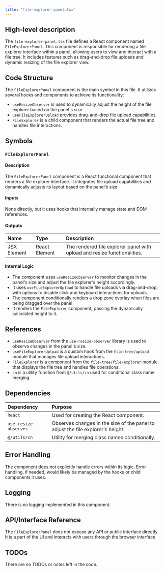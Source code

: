 ```yaml
---
title: "file-explorer-panel.tsx"
---
```


## High-level description

The `file-explorer-panel.tsx` file defines a React component named `FileExplorerPanel`. This component is responsible for rendering a file explorer interface within a panel, allowing users to view and interact with a file tree. It includes features such as drag-and-drop file uploads and dynamic resizing of the file explorer view.

## Code Structure

The `FileExplorerPanel` component is the main symbol in this file. It utilizes several hooks and components to achieve its functionality:
- `useResizeObserver` is used to dynamically adjust the height of the file explorer based on the panel's size.
- `useFileExplorerUpload` provides drag-and-drop file upload capabilities.
- `FileExplorer` is a child component that renders the actual file tree and handles file interactions.

## Symbols

### `FileExplorerPanel`
#### Description
The `FileExplorerPanel` component is a React functional component that renders a file explorer interface. It integrates file upload capabilities and dynamically adjusts its layout based on the panel's size.

#### Inputs
None directly, but it uses hooks that internally manage state and DOM references.

#### Outputs
| Name | Type | Description |
|:-----|:-----|:------------|
| JSX Element | React Element | The rendered file explorer panel with upload and resize functionalities. |

#### Internal Logic
- The component uses `useResizeObserver` to monitor changes in the panel's size and adjust the file explorer's height accordingly.
- It uses `useFileExplorerUpload` to handle file uploads via drag-and-drop, with options to disable click and keyboard interactions for uploads.
- The component conditionally renders a drop zone overlay when files are being dragged over the panel.
- It renders the `FileExplorer` component, passing the dynamically calculated height to it.

## References

- `useResizeObserver` from the `use-resize-observer` library is used to observe changes in the panel's size.
- `useFileExplorerUpload` is a custom hook from the `file-tree/upload` module that manages file upload interactions.
- `FileExplorer` is a component from the `file-tree/file-explorer` module that displays the file tree and handles file operations.
- `cn` is a utility function from `@/utils/cn` used for conditional class name merging.

## Dependencies

| Dependency | Purpose |
|:-----------|:--------|
| `React` | Used for creating the React component. |
| `use-resize-observer` | Observes changes in the size of the panel to adjust the file explorer's height. |
| `@/utils/cn` | Utility for merging class names conditionally. |

## Error Handling

The component does not explicitly handle errors within its logic. Error handling, if needed, would likely be managed by the hooks or child components it uses.

## Logging

There is no logging implemented in this component.

## API/Interface Reference

The `FileExplorerPanel` does not expose any API or public interface directly. It is a part of the UI and interacts with users through the browser interface.

## TODOs

There are no TODOs or notes left in the code.